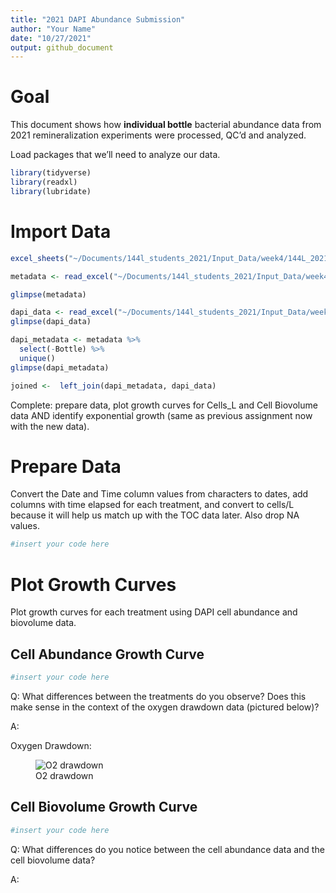 ```yaml
---
title: "2021 DAPI Abundance Submission"
author: "Your Name"
date: "10/27/2021"
output: github_document
---
```

# Goal

This document shows how **individual bottle** bacterial abundance data from 2021 remineralization experiments were processed, QC'd and analyzed.  

Load packages that we'll need to analyze our data. 
```r
library(tidyverse)
library(readxl)
library(lubridate)
```

# Import Data 

```r
excel_sheets("~/Documents/144l_students_2021/Input_Data/week4/144L_2021_BactAbund.xlsx")

metadata <- read_excel("~/Documents/144l_students_2021/Input_Data/week4/144L_2021_BactAbund.xlsx", sheet = "Metadata")

glimpse(metadata)

dapi_data <- read_excel("~/Documents/144l_students_2021/Input_Data/week4/144L_2021_BactAbund.xlsx", sheet = "DAPI_Data")
glimpse(dapi_data)

dapi_metadata <- metadata %>%
  select(-Bottle) %>%
  unique()
glimpse(dapi_metadata)

joined <-  left_join(dapi_metadata, dapi_data) 

```

Complete: prepare data, plot growth curves for Cells_L and Cell Biovolume data AND identify exponential growth (same as previous assignment now with the new data). 


# Prepare Data

Convert the Date and Time column values from characters to dates, add columns with time elapsed for each treatment, and convert to cells/L because it will help us match up with the TOC data later. Also drop NA values.

```r
#insert your code here
```


# Plot Growth Curves

Plot growth curves for each treatment using DAPI cell abundance and biovolume data. 

## Cell Abundance Growth Curve

```r
#insert your code here
```

Q: What differences between the treatments do you observe? Does this make sense in the context of the oxygen drawdown data (pictured below)?

A: 

Oxygen Drawdown: 

![O2 drawdown](EEMB144_remin_autoBOD.png)

## Cell Biovolume Growth Curve

```r
#insert your code here
```

Q: What differences do you notice between the cell abundance data and the cell biovolume data? 

A: 
